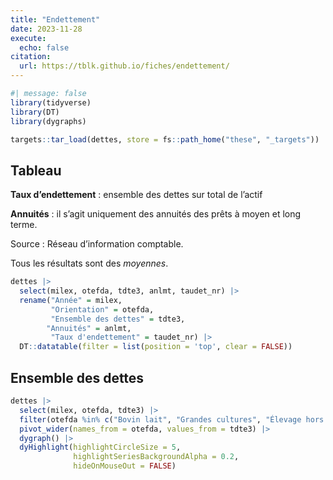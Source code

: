 ```yaml
---
title: "Endettement"
date: 2023-11-28
execute: 
  echo: false
citation: 
  url: https://tblk.github.io/fiches/endettement/
---
```


```r
#| message: false
library(tidyverse)
library(DT)
library(dygraphs)
```

```r
targets::tar_load(dettes, store = fs::path_home("these", "_targets"))
```

## Tableau

::: callout-note
**Taux d'endettement** : ensemble des dettes sur total de l'actif

**Annuités** : il s'agit uniquement des annuités des prêts à moyen et long terme.

Source : Réseau d'information comptable.

Tous les résultats sont des *moyennes*.
:::

```r
dettes |>
  select(milex, otefda, tdte3, anlmt, taudet_nr) |> 
  rename("Année" = milex,
         "Orientation" = otefda,
         "Ensemble des dettes" = tdte3,
        "Annuités" = anlmt,
         "Taux d'endettement" = taudet_nr) |> 
  DT::datatable(filter = list(position = 'top', clear = FALSE))
```

## Ensemble des dettes

```r
dettes |> 
  select(milex, otefda, tdte3) |> 
  filter(otefda %in% c("Bovin lait", "Grandes cultures", "Élevage hors sol")) |>
  pivot_wider(names_from = otefda, values_from = tdte3) |> 
  dygraph() |> 
  dyHighlight(highlightCircleSize = 5, 
              highlightSeriesBackgroundAlpha = 0.2,
              hideOnMouseOut = FALSE)
```
